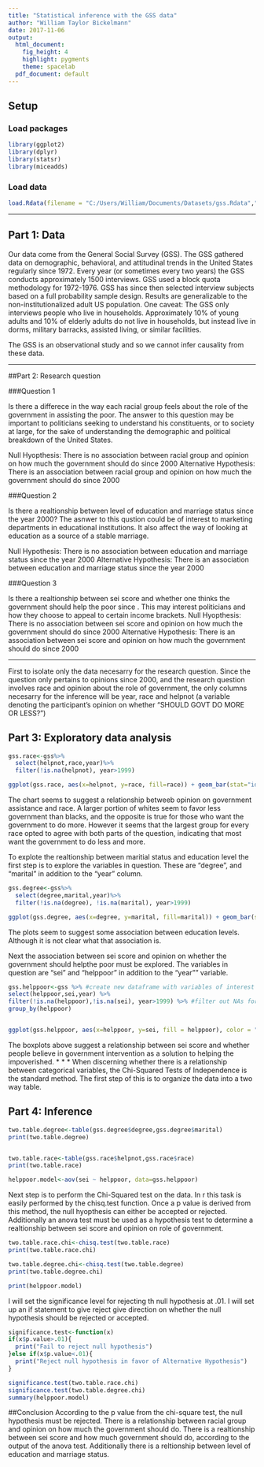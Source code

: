 ```yaml
---
title: "Statistical inference with the GSS data"
author: "William Taylor Bickelmann"
date: 2017-11-06
output:
  html_document:
    fig_height: 4
    highlight: pygments
    theme: spacelab
  pdf_document: default
---
```


## Setup

### Load packages

```r
library(ggplot2)
library(dplyr)
library(statsr)
library(miceadds)
```

### Load data

```r
load.Rdata(filename = "C:/Users/William/Documents/Datasets/gss.Rdata","gss")
```

* * *

## Part 1: Data

Our data come from the General Social Survey (GSS). The GSS gathered data on demographic, behavioral, and attitudinal trends in the United States regularly since 1972. Every year (or sometimes every two years) the GSS conducts approximately 1500 interviews. GSS used a block quota methodology for 1972-1976. GSS has since then selected interview subjects based on a full probability sample design. Results are generalizable to the non-institutionalized adult US population. One caveat: The GSS only interviews people who live in households. Approximately 10% of young adults and 10% of elderly adults do not live in households, but instead live in dorms, military barracks, assisted living, or similar facilities.

The GSS is an observational study and so we cannot infer causality from these data.

* * *

##Part 2: Research question

###Question 1

Is there a differece in the way each racial group feels about the role of the government in assisting the poor. The answer to this question may be important to politicians seeking to understand his constituents, or to society at large, for the sake of understanding the demographic and political breakdown of the United States. 

Null Hyopthesis: There is no association between racial group and opinion on how much the government should do since 2000
Alternative Hypothesis: There is an association between racial group and opinion on how much the government should do  since 2000

###Question 2

Is there a realtionship between level of education and marriage status since the year 2000? The asnwer to this qustion could be of interest to marketing departments in educational institutions. It also affect the way of looking at education as a source of a stable marriage.

Null Hypothesis: There is no association between education and marriage status since the year 2000
Alternative Hypothesis: There is an association between education and marriage status since the year 2000

###Question 3

Is there a realtionship between sei score and whether one thinks the government should help the poor since . This may interest politicians and how they choose to appeal to certain income brackets.
Null Hyopthesis: There is no association between sei score and opinion on how much the government should do since 2000
Alternative Hypothesis: There is an association between sei score and opinion on how much the government should do  since 2000

* * *

First to isolate only the data necesarry for the research question. Since the question only pertains to opinions since 2000, and the research question involves race and opinion about the role of government, the only columns necesarry for the inference will be year, race and helpnot (a variable denoting the participant's opinion on whether "SHOULD GOVT DO MORE OR LESS?")

## Part 3: Exploratory data analysis

```r
gss.race<-gss%>%
  select(helpnot,race,year)%>%
  filter(!is.na(helpnot), year>1999)

ggplot(gss.race, aes(x=helpnot, y=race, fill=race)) + geom_bar(stat="identity") + xlab("More or Less Government") + ggtitle("Opinion on Government Role by Race", subtitle = NULL)+ coord_flip()
```
The chart seems to suggest a relationship betweeb opinion on government assistance and race. A larger portion of whites seem to favor less government than blacks, and the opposite is true for those who want the government to do more. However it seems that the largest group for every race opted to agree with both parts of the question, indicating that most want the government to do less and more.

To explote the realtionship between maritial status and education level the first step is to explore the variables in question. These are "degree", and "marital" in addition to the "year" column. 

```r

gss.degree<-gss%>%
  select(degree,marital,year)%>%
  filter(!is.na(degree), !is.na(marital), year>1999)

ggplot(gss.degree, aes(x=degree, y=marital, fill=marital)) + geom_bar(stat="identity") + xlab("Degree Type") +ylab("Number of Degree Holders") + ggtitle("Education Level by Marriage Status", subtitle = NULL) + coord_flip()
```


The plots seem to suggest some association between education levels. Although it is not clear what that association is.

Next the association between sei score and opinion on whether the government should helpthe poor must be explored. The variables in question are "sei" and "helppoor" in addition to the "year"" variable.
```r
gss.helppoor<-gss %>% #create new dataframe with variables of interest
select(helppoor,sei,year) %>%
filter(!is.na(helppoor),!is.na(sei), year>1999) %>% #filter out NAs for each variable and specify years of interest
group_by(helppoor) 


ggplot(gss.helppoor, aes(x=helppoor, y=sei, fill = helppoor), color = "black") + geom_boxplot()

```
The boxplots above suggest a relationship between sei score and whether people believe in government intervention as a solution to helping the impoverished. 
* * *
When discerning whether there is a relationship between categorical variables, the Chi-Squared Tests of Independence is the standard method. The first step of this is to organize the data into a two way table.

## Part 4: Inference


```r
two.table.degree<-table(gss.degree$degree,gss.degree$marital)
print(two.table.degree)


two.table.race<-table(gss.race$helpnot,gss.race$race)
print(two.table.race)

helppoor.model<-aov(sei ~ helppoor, data=gss.helppoor)
```

Next step is to perform the Chi-Squared test on the data. In r this task is easily performed by the chisq.test function. Once a p value is derived from this method, the null hyopthesis can either be accepted or rejected. Additionally an anova test must be used as a hypothesis test to determine a realtionship between sei score and opinion on role of government.
```r
two.table.race.chi<-chisq.test(two.table.race)
print(two.table.race.chi)

two.table.degree.chi<-chisq.test(two.table.degree)
print(two.table.degree.chi)

print(helppoor.model)
```

I will set the significance level for rejecting th null hypothesis at .01. I will set up an if statement to give reject give direction on whether the null hypothesis should be rejected or accepted.
```r
significance.test<-function(x)
if(x$p.value>.01){
  print("Fail to reject null hypothesis")
}else if(x$p.value<.01){
  print("Reject null hypothesis in favor of Alternative Hypothesis")
}

significance.test(two.table.race.chi)
significance.test(two.table.degree.chi)
summary(helppoor.model)

```

##Conclusion
According to the p value from the chi-square test, the null hypothesis must be rejected. There is a relationship between racial group and opinion on how much the government should do. There is a realtionship between sei score and how much government should do, according to the output of the anova test. Additionally there is a reltionship between level of education and marriage status.

